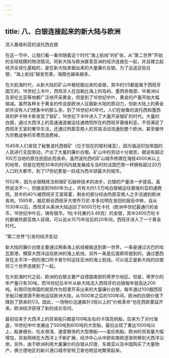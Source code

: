 ```yaml
---
---
---
```

title: 八、白银连接起来的新大陆与欧洲
---





流入塞维利亚的波托西白银


在这一节中，让我们看一看伴随着这个时代“海上航线”的扩张，从“第二世界”开始的全球规模的物流情况。将新大陆与欧洲甚至亚洲的经济连接在一起，并且建立起经济全球化基础的，是在新大陆发掘出来的大量廉价白银。为了运送这些白银，“海上航线”越发完善，海图也越来越多。

在大航海时代，从新大陆的矿山中被挖掘出来的金银，其中的1/5都是属于西班牙国王的。16世纪上半叶，西班牙人在加勒比海上的岛屿、墨西哥南部、中美洲以及哥伦比亚等地都广泛地开采黄金，但是到了16世纪中叶，黄金的产量开始大幅缩减。虽然各种关于黄金的传说是欧洲人征服新大陆的原动力，但新大陆上的黄金却并没有人们想象中的那么多。到了16世纪40年代，人们在秘鲁的波托西和墨西哥的萨卡特卡斯发现了银矿，16世纪下半叶进入了大量开采银矿的时代。大量的白银，通过大西洋上的高速通道被运往通商院所在的西班牙塞维利亚，不但满足了西班牙王室的奢华生活，还通过热那亚商人的贸易活动流通到整个欧洲，甚至被作为宗教战争的军费而浪费掉。



1545年人们发现了秘鲁波托西银矿（位于现在的玻利维亚），因为强迫印加帝国的人民进行无偿劳动，产出了大量的廉价白银。矿山中的劳动十分艰苦，据说有超过100万当地的原住民因此而丧命。虽然波托西的矿山城市修建在海拔4000米以上的地带，但是在短短30年的时间内就发展成与当时的法国巴黎一样拥有超过20万人口的大都市，到了17世纪更是一跃成为西半球最大的城市。

1552年，因为水银精炼法和银矿石破碎技术的进步，白银的产量进一步提高。虽然说法不一，但据说到1660年为止，共有大约1.5万吨白银被运往塞维利亚的通商院。其中的40%被西班牙王室挥霍，剩余的部分经由热那亚商人之手流通到欧洲各地。1595年，威尼斯驻西班牙大使乔万尼·本多拉明在发回的报告中称，自从1530年以后，西班牙从美洲大陆运回了8000万杜卡托（欧洲中世纪最通行的金币，16世纪中叶后，铸有银币。1杜卡托重约3.49克）的金银，其中2400万杜卡托都被热那亚商人获得。可以说从1575年往后的20年间，西班牙进入了一个黄金时代。





“第二世界”引发的经济变动


新大陆的廉价白银主要通过两条海上航线被输送到第一世界，一条是通过古巴的哈瓦那港，横穿大西洋运往欧洲的海上航线，另外一条是后面即将提到的，通过墨西哥在太平洋一侧的港口阿卡普尔科运往亚洲的海上航线。可以说正是新大陆的白银将三个世界连接到了一起。

在大航海时代之前，欧洲的白银主要产自德国南部的蒂罗尔地区。但是，蒂罗尔的年产量只有30吨，而16世纪后半叶从新大陆流入西班牙的白银每年就高达200吨。利用印加帝国的居民作为奴隶开采出来的大量廉价白银，每年通过100艘西班牙船只被源源不断地运往欧洲大陆，从1500年之后的100年间，欧洲的白银价值下降到了原来的1/3。因此，一场物价迅速飙升3倍以上的“价格革命”也在西欧蔓延开来。欧洲经济获得了新的成长空间。

最初往来于大西洋上的贸易船只都是100吨左右的卡瑞克帆船，后来为了对付海盗，16世纪中叶发展出了500吨到600吨的大型船，最后出现了重达1000吨以上，船身细长、吃水很浅、速度极快的大型商船——盖伦帆船。欧洲的贸易量大幅增加，贸易网络在大西洋上不断扩展，经济中心从中欧和南欧逐渐转移到大西洋沿岸。另外，由于欧洲利用大量廉价的白银从印度、东南亚以及中国购买了大量物产，佛兰德地区的新兴港口城市安特卫普也明显地繁荣起来。
